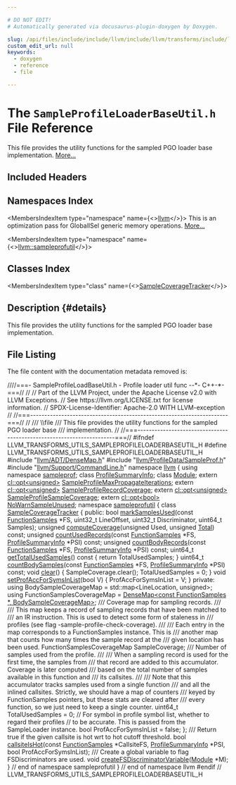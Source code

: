 ```yaml
---

# DO NOT EDIT!
# Automatically generated via docusaurus-plugin-doxygen by Doxygen.

slug: /api/files/include/include/llvm/include/llvm/transforms/include/llvm/transforms/utils/sampleprofileloaderbaseutil-h
custom_edit_url: null
keywords:
  - doxygen
  - reference
  - file

---
```





# The `SampleProfileLoaderBaseUtil.h` File Reference

<DoxygenPage pluginConfig={pluginConfig}>

This file provides the utility functions for the sampled PGO loader base implementation. <a href="#details">More...</a>

## Included Headers

<IncludesList>
<IncludesListItem
  filePath="llvm/ADT/DenseMap.h"
  permalink="/docs/api/files/include/include/llvm/include/llvm/adt/densemap-h"
  isLocal="true" />
<IncludesListItem
  filePath="llvm/ProfileData/SampleProf.h"
  permalink="/docs/api/files/include/include/llvm/include/llvm/profiledata/sampleprof-h"
  isLocal="true" />
<IncludesListItem
  filePath="llvm/Support/CommandLine.h"
  permalink="/docs/api/files/include/include/llvm/include/llvm/support/commandline-h"
  isLocal="true" />
</IncludesList>

## Namespaces Index

<MembersIndex>

<MembersIndexItem
  type="namespace"
  name={<><a href="/docs/api/namespaces/llvm">llvm</a></>}>
This is an optimization pass for GlobalISel generic memory operations. <a href="/docs/api/namespaces/llvm/#details">More...</a>
</MembersIndexItem>

<MembersIndexItem
  type="namespace"
  name={<><a href="/docs/api/namespaces/llvm/sampleprofutil">llvm::sampleprofutil</a></>}>
</MembersIndexItem>

</MembersIndex>

## Classes Index

<MembersIndex>

<MembersIndexItem
  type="class"
  name={<><a href="/docs/api/classes/llvm/sampleprofutil/samplecoveragetracker">SampleCoverageTracker</a></>}>
</MembersIndexItem>

</MembersIndex>

## Description {#details}

This file provides the utility functions for the sampled PGO loader base implementation.

## File Listing

The file content with the documentation metadata removed is:

<ProgramListing>

<Link id="l00001" /><CodeLine lineNumber="1"><span class="doxyHighlightComment">////===- SampleProfileLoadBaseUtil.h - Profile loader util func --&#42;- C++-&#42;-===//</span></CodeLine>
<Link id="l00002" /><CodeLine lineNumber="2"><span class="doxyHighlightComment">//</span></CodeLine>
<Link id="l00003" /><CodeLine lineNumber="3"><span class="doxyHighlightComment">// Part of the LLVM Project, under the Apache License v2.0 with LLVM Exceptions.</span></CodeLine>
<Link id="l00004" /><CodeLine lineNumber="4"><span class="doxyHighlightComment">// See https://llvm.org/LICENSE.txt for license information.</span></CodeLine>
<Link id="l00005" /><CodeLine lineNumber="5"><span class="doxyHighlightComment">// SPDX-License-Identifier: Apache-2.0 WITH LLVM-exception</span></CodeLine>
<Link id="l00006" /><CodeLine lineNumber="6"><span class="doxyHighlightComment">//</span></CodeLine>
<Link id="l00007" /><CodeLine lineNumber="7"><span class="doxyHighlightComment">//===----------------------------------------------------------------------===//</span></CodeLine>
<Link id="l00008" /><CodeLine lineNumber="8"><span class="doxyHighlightComment">//</span></CodeLine>
<Link id="l00009" /><CodeLine lineNumber="9"><span class="doxyHighlightComment">/// \\file</span></CodeLine>
<Link id="l00010" /><CodeLine lineNumber="10"><span class="doxyHighlightComment">/// This file provides the utility functions for the sampled PGO loader base</span></CodeLine>
<Link id="l00011" /><CodeLine lineNumber="11"><span class="doxyHighlightComment">/// implementation.</span></CodeLine>
<Link id="l00012" /><CodeLine lineNumber="12"><span class="doxyHighlightComment">//</span></CodeLine>
<Link id="l00013" /><CodeLine lineNumber="13"><span class="doxyHighlightComment">//===----------------------------------------------------------------------===//</span></CodeLine>
<Link id="l00014" /><CodeLine lineNumber="14"></CodeLine>
<Link id="l00015" /><CodeLine lineNumber="15"><span class="doxyHighlightPreprocessor">#ifndef LLVM&#95;TRANSFORMS&#95;UTILS&#95;SAMPLEPROFILELOADERBASEUTIL&#95;H</span></CodeLine>
<Link id="l00016" /><CodeLine lineNumber="16"><span class="doxyHighlightPreprocessor">#define LLVM&#95;TRANSFORMS&#95;UTILS&#95;SAMPLEPROFILELOADERBASEUTIL&#95;H</span></CodeLine>
<Link id="l00017" /><CodeLine lineNumber="17"></CodeLine>
<Link id="l00018" /><CodeLine lineNumber="18"><span class="doxyHighlightPreprocessor">#include &quot;<a href="/docs/api/files/include/include/llvm/include/llvm/adt/densemap-h">llvm/ADT/DenseMap.h</a>&quot;</span></CodeLine>
<Link id="l00019" /><CodeLine lineNumber="19"><span class="doxyHighlightPreprocessor">#include &quot;<a href="/docs/api/files/include/include/llvm/include/llvm/profiledata/sampleprof-h">llvm/ProfileData/SampleProf.h</a>&quot;</span></CodeLine>
<Link id="l00020" /><CodeLine lineNumber="20"><span class="doxyHighlightPreprocessor">#include &quot;<a href="/docs/api/files/include/include/llvm/include/llvm/support/commandline-h">llvm/Support/CommandLine.h</a>&quot;</span></CodeLine>
<Link id="l00021" /><CodeLine lineNumber="21"></CodeLine>
<Link id="l00022" /><CodeLine lineNumber="22"><span class="doxyHighlightKeyword">namespace </span><span class="doxyHighlight"><a href="/docs/api/namespaces/llvm">llvm</a> &#123;</span></CodeLine>
<Link id="l00023" /><CodeLine lineNumber="23"><span class="doxyHighlightKeyword">using namespace </span><span class="doxyHighlight"><a href="/docs/api/namespaces/llvm/sampleprof">sampleprof</a>;</span></CodeLine>
<Link id="l00024" /><CodeLine lineNumber="24"></CodeLine>
<Link id="l00025" /><CodeLine lineNumber="25"><span class="doxyHighlightKeyword">class </span><span class="doxyHighlight"><a href="/docs/api/classes/llvm/profilesummaryinfo">ProfileSummaryInfo</a>;</span></CodeLine>
<Link id="l00026" /><CodeLine lineNumber="26"><span class="doxyHighlightKeyword">class </span><span class="doxyHighlight"><a href="/docs/api/classes/llvm/module">Module</a>;</span></CodeLine>
<Link id="l00027" /><CodeLine lineNumber="27"></CodeLine>
<Link id="l00028" /><CodeLine lineNumber="28"><span class="doxyHighlightKeyword">extern</span><span class="doxyHighlight"> <a href="/docs/api/classes/llvm/cl/opt">cl::opt&lt;unsigned&gt;</a> <a href="/docs/api/namespaces/llvm/#a52f8beb60878a03b2ea1f75b6c2e08b9">SampleProfileMaxPropagateIterations</a>;</span></CodeLine>
<Link id="l00029" /><CodeLine lineNumber="29"><span class="doxyHighlightKeyword">extern</span><span class="doxyHighlight"> <a href="/docs/api/classes/llvm/cl/opt">cl::opt&lt;unsigned&gt;</a> <a href="/docs/api/namespaces/llvm/#a4f549b38dfc4e0ddd2c4769bb63e03be">SampleProfileRecordCoverage</a>;</span></CodeLine>
<Link id="l00030" /><CodeLine lineNumber="30"><span class="doxyHighlightKeyword">extern</span><span class="doxyHighlight"> <a href="/docs/api/classes/llvm/cl/opt">cl::opt&lt;unsigned&gt;</a> <a href="/docs/api/namespaces/llvm/#a4c0c9d54b482a33deaf3c8c2b5a05652">SampleProfileSampleCoverage</a>;</span></CodeLine>
<Link id="l00031" /><CodeLine lineNumber="31"><span class="doxyHighlightKeyword">extern</span><span class="doxyHighlight"> <a href="/docs/api/classes/llvm/cl/opt">cl::opt&lt;bool&gt;</a> <a href="/docs/api/namespaces/llvm/#a921b74c15d3400979374dec5abb8ea31">NoWarnSampleUnused</a>;</span></CodeLine>
<Link id="l00032" /><CodeLine lineNumber="32"></CodeLine>
<Link id="l00033" /><CodeLine lineNumber="33" lineLink="/docs/api/namespaces/llvm/sampleprofutil"><span class="doxyHighlightKeyword">namespace </span><span class="doxyHighlight"><a href="/docs/api/namespaces/llvm/sampleprofutil">sampleprofutil</a> &#123;</span></CodeLine>
<Link id="l00034" /><CodeLine lineNumber="34"></CodeLine>
<Link id="l00035" /><CodeLine lineNumber="35" lineLink="/docs/api/classes/llvm/sampleprofutil/samplecoveragetracker"><span class="doxyHighlightKeyword">class </span><span class="doxyHighlight"><a href="/docs/api/classes/llvm/sampleprofutil/samplecoveragetracker">SampleCoverageTracker</a> &#123;</span></CodeLine>
<Link id="l00036" /><CodeLine lineNumber="36"><span class="doxyHighlightKeyword">public</span><span class="doxyHighlight">:</span></CodeLine>
<Link id="l00037" /><CodeLine lineNumber="37"><span class="doxyHighlight">  </span><span class="doxyHighlightKeywordType">bool</span><span class="doxyHighlight"> <a href="/docs/api/classes/llvm/sampleprofutil/samplecoveragetracker/#adb303c9c849d1db014aac9dc66d344c8">markSamplesUsed</a>(</span><span class="doxyHighlightKeyword">const</span><span class="doxyHighlight"> <a href="/docs/api/classes/llvm/sampleprof/functionsamples">FunctionSamples</a> &#42;FS, uint32&#95;t LineOffset,</span></CodeLine>
<Link id="l00038" /><CodeLine lineNumber="38"><span class="doxyHighlight">                       uint32&#95;t Discriminator, uint64&#95;t Samples);</span></CodeLine>
<Link id="l00039" /><CodeLine lineNumber="39"><span class="doxyHighlight">  </span><span class="doxyHighlightKeywordType">unsigned</span><span class="doxyHighlight"> <a href="/docs/api/classes/llvm/sampleprofutil/samplecoveragetracker/#a794d2f372a7bc1e5f5f90bd2bc5ca8d3">computeCoverage</a>(</span><span class="doxyHighlightKeywordType">unsigned</span><span class="doxyHighlight"> Used, </span><span class="doxyHighlightKeywordType">unsigned</span><span class="doxyHighlight"> <a href="/docs/api/namespaces/llvm/#af5ab7a47bc553dfc3ee92daf969d0d7ca96b0141273eabab320119c467cdcaf17">Total</a>) </span><span class="doxyHighlightKeyword">const</span><span class="doxyHighlight">;</span></CodeLine>
<Link id="l00040" /><CodeLine lineNumber="40"><span class="doxyHighlight">  </span><span class="doxyHighlightKeywordType">unsigned</span><span class="doxyHighlight"> <a href="/docs/api/classes/llvm/sampleprofutil/samplecoveragetracker/#a3dd722b8bbc4b043fd9a360f68aead04">countUsedRecords</a>(</span><span class="doxyHighlightKeyword">const</span><span class="doxyHighlight"> <a href="/docs/api/classes/llvm/sampleprof/functionsamples">FunctionSamples</a> &#42;FS,</span></CodeLine>
<Link id="l00041" /><CodeLine lineNumber="41"><span class="doxyHighlight">                            <a href="/docs/api/classes/llvm/profilesummaryinfo">ProfileSummaryInfo</a> &#42;PSI) </span><span class="doxyHighlightKeyword">const</span><span class="doxyHighlight">;</span></CodeLine>
<Link id="l00042" /><CodeLine lineNumber="42"><span class="doxyHighlight">  </span><span class="doxyHighlightKeywordType">unsigned</span><span class="doxyHighlight"> <a href="/docs/api/classes/llvm/sampleprofutil/samplecoveragetracker/#a115955d2509b80c7c2c435899404b086">countBodyRecords</a>(</span><span class="doxyHighlightKeyword">const</span><span class="doxyHighlight"> <a href="/docs/api/classes/llvm/sampleprof/functionsamples">FunctionSamples</a> &#42;FS,</span></CodeLine>
<Link id="l00043" /><CodeLine lineNumber="43"><span class="doxyHighlight">                            <a href="/docs/api/classes/llvm/profilesummaryinfo">ProfileSummaryInfo</a> &#42;PSI) </span><span class="doxyHighlightKeyword">const</span><span class="doxyHighlight">;</span></CodeLine>
<Link id="l00044" /><CodeLine lineNumber="44" lineLink="/docs/api/classes/llvm/sampleprofutil/samplecoveragetracker/#a87f6aca2c16e499ae62a681c9afe9ad8"><span class="doxyHighlight">  uint64&#95;t <a href="/docs/api/classes/llvm/sampleprofutil/samplecoveragetracker/#a87f6aca2c16e499ae62a681c9afe9ad8">getTotalUsedSamples</a>()</span><span class="doxyHighlightKeyword"> const </span><span class="doxyHighlight">&#123; </span><span class="doxyHighlightKeywordFlow">return</span><span class="doxyHighlight"> TotalUsedSamples; &#125;</span></CodeLine>
<Link id="l00045" /><CodeLine lineNumber="45"><span class="doxyHighlight">  uint64&#95;t <a href="/docs/api/classes/llvm/sampleprofutil/samplecoveragetracker/#a982cd37395d6c62bb2030d3e1b09b4d0">countBodySamples</a>(</span><span class="doxyHighlightKeyword">const</span><span class="doxyHighlight"> <a href="/docs/api/classes/llvm/sampleprof/functionsamples">FunctionSamples</a> &#42;FS,</span></CodeLine>
<Link id="l00046" /><CodeLine lineNumber="46"><span class="doxyHighlight">                            <a href="/docs/api/classes/llvm/profilesummaryinfo">ProfileSummaryInfo</a> &#42;PSI) </span><span class="doxyHighlightKeyword">const</span><span class="doxyHighlight">;</span></CodeLine>
<Link id="l00047" /><CodeLine lineNumber="47"></CodeLine>
<Link id="l00048" /><CodeLine lineNumber="48" lineLink="/docs/api/classes/llvm/sampleprofutil/samplecoveragetracker/#aba883bb7e12f0e55cc6739a33ade0044"><span class="doxyHighlight">  </span><span class="doxyHighlightKeywordType">void</span><span class="doxyHighlight"> <a href="/docs/api/classes/llvm/sampleprofutil/samplecoveragetracker/#aba883bb7e12f0e55cc6739a33ade0044">clear</a>() &#123;</span></CodeLine>
<Link id="l00049" /><CodeLine lineNumber="49"><span class="doxyHighlight">    SampleCoverage.clear();</span></CodeLine>
<Link id="l00050" /><CodeLine lineNumber="50"><span class="doxyHighlight">    TotalUsedSamples = 0;</span></CodeLine>
<Link id="l00051" /><CodeLine lineNumber="51"><span class="doxyHighlight">  &#125;</span></CodeLine>
<Link id="l00052" /><CodeLine lineNumber="52" lineLink="/docs/api/classes/llvm/sampleprofutil/samplecoveragetracker/#aaed3f5a638013e8a62cf5e15d4770133"><span class="doxyHighlight">  </span><span class="doxyHighlightKeywordType">void</span><span class="doxyHighlight"> <a href="/docs/api/classes/llvm/sampleprofutil/samplecoveragetracker/#aaed3f5a638013e8a62cf5e15d4770133">setProfAccForSymsInList</a>(</span><span class="doxyHighlightKeywordType">bool</span><span class="doxyHighlight"> V) &#123; ProfAccForSymsInList = V; &#125;</span></CodeLine>
<Link id="l00053" /><CodeLine lineNumber="53"></CodeLine>
<Link id="l00054" /><CodeLine lineNumber="54"><span class="doxyHighlightKeyword">private</span><span class="doxyHighlight">:</span></CodeLine>
<Link id="l00055" /><CodeLine lineNumber="55"><span class="doxyHighlight">  </span><span class="doxyHighlightKeyword">using </span><span class="doxyHighlight">BodySampleCoverageMap = std::map&lt;LineLocation, unsigned&gt;;</span></CodeLine>
<Link id="l00056" /><CodeLine lineNumber="56"><span class="doxyHighlight">  </span><span class="doxyHighlightKeyword">using </span><span class="doxyHighlight">FunctionSamplesCoverageMap =</span></CodeLine>
<Link id="l00057" /><CodeLine lineNumber="57"><span class="doxyHighlight">      <a href="/docs/api/classes/llvm/densemap">DenseMap&lt;const FunctionSamples &#42;, BodySampleCoverageMap&gt;</a>;</span></CodeLine>
<Link id="l00058" /><CodeLine lineNumber="58"></CodeLine>
<Link id="l00059" /><CodeLine lineNumber="59"><span class="doxyHighlightComment">  /// Coverage map for sampling records.</span></CodeLine>
<Link id="l00060" /><CodeLine lineNumber="60"><span class="doxyHighlightComment">  ///</span></CodeLine>
<Link id="l00061" /><CodeLine lineNumber="61"><span class="doxyHighlightComment">  /// This map keeps a record of sampling records that have been matched to</span></CodeLine>
<Link id="l00062" /><CodeLine lineNumber="62"><span class="doxyHighlightComment">  /// an IR instruction. This is used to detect some form of staleness in</span></CodeLine>
<Link id="l00063" /><CodeLine lineNumber="63"><span class="doxyHighlightComment">  /// profiles (see flag -sample-profile-check-coverage).</span></CodeLine>
<Link id="l00064" /><CodeLine lineNumber="64"><span class="doxyHighlightComment">  ///</span></CodeLine>
<Link id="l00065" /><CodeLine lineNumber="65"><span class="doxyHighlightComment">  /// Each entry in the map corresponds to a FunctionSamples instance.  This is</span></CodeLine>
<Link id="l00066" /><CodeLine lineNumber="66"><span class="doxyHighlightComment">  /// another map that counts how many times the sample record at the</span></CodeLine>
<Link id="l00067" /><CodeLine lineNumber="67"><span class="doxyHighlightComment">  /// given location has been used.</span></CodeLine>
<Link id="l00068" /><CodeLine lineNumber="68"><span class="doxyHighlight">  FunctionSamplesCoverageMap SampleCoverage;</span></CodeLine>
<Link id="l00069" /><CodeLine lineNumber="69"></CodeLine>
<Link id="l00070" /><CodeLine lineNumber="70"><span class="doxyHighlightComment">  /// Number of samples used from the profile.</span></CodeLine>
<Link id="l00071" /><CodeLine lineNumber="71"><span class="doxyHighlightComment">  ///</span></CodeLine>
<Link id="l00072" /><CodeLine lineNumber="72"><span class="doxyHighlightComment">  /// When a sampling record is used for the first time, the samples from</span></CodeLine>
<Link id="l00073" /><CodeLine lineNumber="73"><span class="doxyHighlightComment">  /// that record are added to this accumulator.  Coverage is later computed</span></CodeLine>
<Link id="l00074" /><CodeLine lineNumber="74"><span class="doxyHighlightComment">  /// based on the total number of samples available in this function and</span></CodeLine>
<Link id="l00075" /><CodeLine lineNumber="75"><span class="doxyHighlightComment">  /// its callsites.</span></CodeLine>
<Link id="l00076" /><CodeLine lineNumber="76"><span class="doxyHighlightComment">  ///</span></CodeLine>
<Link id="l00077" /><CodeLine lineNumber="77"><span class="doxyHighlightComment">  /// Note that this accumulator tracks samples used from a single function</span></CodeLine>
<Link id="l00078" /><CodeLine lineNumber="78"><span class="doxyHighlightComment">  /// and all the inlined callsites. Strictly, we should have a map of counters</span></CodeLine>
<Link id="l00079" /><CodeLine lineNumber="79"><span class="doxyHighlightComment">  /// keyed by FunctionSamples pointers, but these stats are cleared after</span></CodeLine>
<Link id="l00080" /><CodeLine lineNumber="80"><span class="doxyHighlightComment">  /// every function, so we just need to keep a single counter.</span></CodeLine>
<Link id="l00081" /><CodeLine lineNumber="81"><span class="doxyHighlight">  uint64&#95;t TotalUsedSamples = 0;</span></CodeLine>
<Link id="l00082" /><CodeLine lineNumber="82"></CodeLine>
<Link id="l00083" /><CodeLine lineNumber="83"><span class="doxyHighlight">  </span><span class="doxyHighlightComment">// For symbol in profile symbol list, whether to regard their profiles</span></CodeLine>
<Link id="l00084" /><CodeLine lineNumber="84"><span class="doxyHighlight">  </span><span class="doxyHighlightComment">// to be accurate. This is passed from the SampleLoader instance.</span></CodeLine>
<Link id="l00085" /><CodeLine lineNumber="85"><span class="doxyHighlight">  </span><span class="doxyHighlightKeywordType">bool</span><span class="doxyHighlight"> ProfAccForSymsInList = </span><span class="doxyHighlightKeyword">false</span><span class="doxyHighlight">;</span></CodeLine>
<Link id="l00086" /><CodeLine lineNumber="86"><span class="doxyHighlight">&#125;;</span></CodeLine>
<Link id="l00087" /><CodeLine lineNumber="87"></CodeLine>
<Link id="l00088" /><CodeLine lineNumber="88"><span class="doxyHighlightComment">/// Return true if the given callsite is hot wrt to hot cutoff threshold.</span></CodeLine>
<Link id="l00089" /><CodeLine lineNumber="89"><span class="doxyHighlightKeywordType">bool</span><span class="doxyHighlight"> <a href="/docs/api/namespaces/llvm/sampleprofutil/#ab6789a9522443425d339fa34c25f89d5">callsiteIsHot</a>(</span><span class="doxyHighlightKeyword">const</span><span class="doxyHighlight"> <a href="/docs/api/classes/llvm/sampleprof/functionsamples">FunctionSamples</a> &#42;CallsiteFS, <a href="/docs/api/classes/llvm/profilesummaryinfo">ProfileSummaryInfo</a> &#42;PSI,</span></CodeLine>
<Link id="l00090" /><CodeLine lineNumber="90"><span class="doxyHighlight">                   </span><span class="doxyHighlightKeywordType">bool</span><span class="doxyHighlight"> ProfAccForSymsInList);</span></CodeLine>
<Link id="l00091" /><CodeLine lineNumber="91"></CodeLine>
<Link id="l00092" /><CodeLine lineNumber="92"><span class="doxyHighlightComment">/// Create a global variable to flag FSDiscriminators are used.</span></CodeLine>
<Link id="l00093" /><CodeLine lineNumber="93"><span class="doxyHighlightKeywordType">void</span><span class="doxyHighlight"> <a href="/docs/api/namespaces/llvm/sampleprofutil/#a9495513e04a8f797cc8723887bdbd13c">createFSDiscriminatorVariable</a>(<a href="/docs/api/classes/llvm/module">Module</a> &#42;M);</span></CodeLine>
<Link id="l00094" /><CodeLine lineNumber="94"></CodeLine>
<Link id="l00095" /><CodeLine lineNumber="95"><span class="doxyHighlight">&#125; </span><span class="doxyHighlightComment">// end of namespace sampleprofutil</span></CodeLine>
<Link id="l00096" /><CodeLine lineNumber="96"><span class="doxyHighlight">&#125; </span><span class="doxyHighlightComment">// end of namespace llvm</span></CodeLine>
<Link id="l00097" /><CodeLine lineNumber="97"></CodeLine>
<Link id="l00098" /><CodeLine lineNumber="98"><span class="doxyHighlightPreprocessor">#endif </span><span class="doxyHighlightComment">// LLVM&#95;TRANSFORMS&#95;UTILS&#95;SAMPLEPROFILELOADERBASEUTIL&#95;H</span></CodeLine>

</ProgramListing>


</DoxygenPage>
